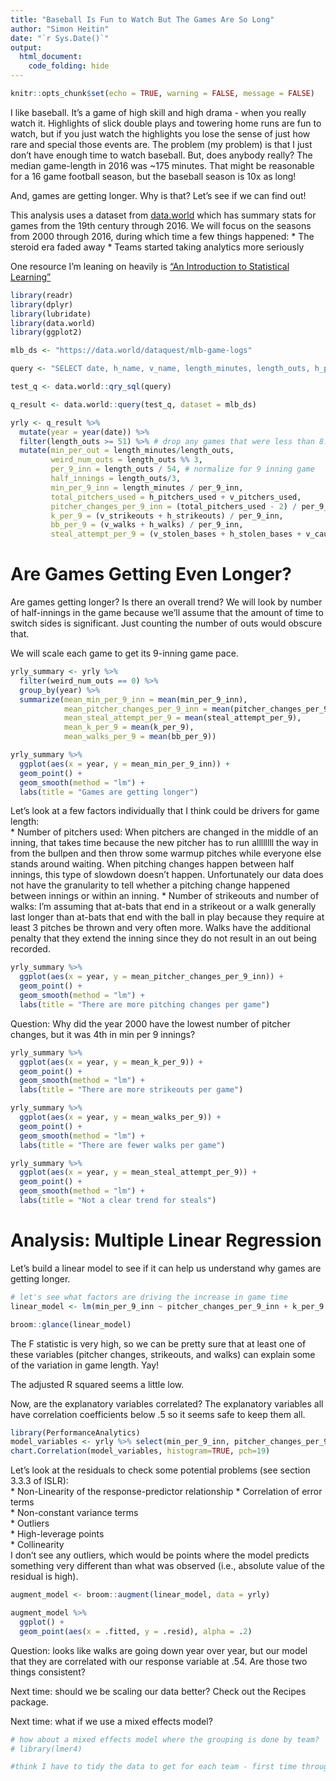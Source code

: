 ```yaml
---
title: "Baseball Is Fun to Watch But The Games Are So Long"
author: "Simon Heitin"
date: "`r Sys.Date()`"
output: 
  html_document:
    code_folding: hide
---
```


```r
knitr::opts_chunk$set(echo = TRUE, warning = FALSE, message = FALSE)
```

I like baseball. It's a game of high skill and high drama - when you really watch it. Highlights of slick double plays and towering home runs are fun to watch, but if you just watch the highlights you lose the sense of just how rare and special those events are. The problem (my problem) is that I just don't have enough time to watch baseball. But, does anybody really? The median game-length in 2016 was ~175 minutes. That might be reasonable for a 16 game football season, but the baseball season is 10x as long! 

And, games are getting longer. Why is that? Let's see if we can find out! 

This analysis uses a dataset from [data.world](https://data.world/dataquest/mlb-game-logs) which has summary stats for games from the 19th century through 2016. We will focus on the seasons from 2000 through 2016, during which time a few things happened:
* The steroid era faded away
* Teams started taking analytics more seriously 

One resource I'm leaning on heavily is ["An Introduction to Statistical Learning"](https://www-bcf.usc.edu/~gareth/ISL/ISLR%20First%20Printing.pdf)

```r
library(readr)
library(dplyr)
library(lubridate)
library(data.world)
library(ggplot2)

mlb_ds <- "https://data.world/dataquest/mlb-game-logs"

query <- "SELECT date, h_name, v_name, length_minutes, length_outs, h_pitchers_used, v_pitchers_used, h_league, v_league, v_walks, h_walks, v_strikeouts, h_strikeouts, v_stolen_bases, h_stolen_bases, v_caught_stealing, h_caught_stealing from game_logs where date > '2000-01-01'"

test_q <- data.world::qry_sql(query)

q_result <- data.world::query(test_q, dataset = mlb_ds) 

yrly <- q_result %>%
  mutate(year = year(date)) %>%
  filter(length_outs >= 51) %>% # drop any games that were less than 8.5 innings
  mutate(min_per_out = length_minutes/length_outs,
         weird_num_outs = length_outs %% 3,
         per_9_inn = length_outs / 54, # normalize for 9 inning game 
         half_innings = length_outs/3,
         min_per_9_inn = length_minutes / per_9_inn,
         total_pitchers_used = h_pitchers_used + v_pitchers_used,
         pitcher_changes_per_9_inn = (total_pitchers_used - 2) / per_9_inn,
         k_per_9 = (v_strikeouts + h_strikeouts) / per_9_inn,
         bb_per_9 = (v_walks + h_walks) / per_9_inn,
         steal_attempt_per_9 = (v_stolen_bases + h_stolen_bases + v_caught_stealing + h_caught_stealing) / per_9_inn) # normalize for number of half innings
```

# Are Games Getting Even Longer?

Are games getting longer? Is there an overall trend? 
We will look by number of half-innings in the game because we'll assume that the amount of time to switch sides is significant. Just counting the number of outs would obscure that.

We will scale each game to get its 9-inning game pace. 

```r
yrly_summary <- yrly %>%
  filter(weird_num_outs == 0) %>%
  group_by(year) %>%
  summarize(mean_min_per_9_inn = mean(min_per_9_inn),
            mean_pitcher_changes_per_9_inn = mean(pitcher_changes_per_9_inn),
            mean_steal_attempt_per_9 = mean(steal_attempt_per_9),
            mean_k_per_9 = mean(k_per_9),
            mean_walks_per_9 = mean(bb_per_9)) 

yrly_summary %>%
  ggplot(aes(x = year, y = mean_min_per_9_inn)) +
  geom_point() +
  geom_smooth(method = "lm") + 
  labs(title = "Games are getting longer")
```

Let's look at a few factors individually that I think could be drivers for game length:  
* Number of pitchers used: When pitchers are changed in the middle of an inning, that takes time because the new pitcher has to run allllllll the way in from the bullpen and then throw some warmup pitches while everyone else stands around waiting. When pitching changes happen between half innings, this type of slowdown doesn't happen. Unfortunately our data does not have the granularity to tell whether a pitching change happened between innings or within an inning. 
* Number of strikeouts and number of walks: I'm assuming that at-bats that end in a strikeout or a walk generally last longer than at-bats that end with the ball in play because they require at least 3 pitches be thrown and very often more. Walks have the additional penalty that they extend the inning since they do not result in an out being recorded.


```r
yrly_summary %>%
  ggplot(aes(x = year, y = mean_pitcher_changes_per_9_inn)) +
  geom_point() +
  geom_smooth(method = "lm") +
  labs(title = "There are more pitching changes per game")
```

Question: 
Why did the year 2000 have the lowest number of pitcher changes, but it was 4th in min per 9 innings?

```r
yrly_summary %>%
  ggplot(aes(x = year, y = mean_k_per_9)) +
  geom_point() +
  geom_smooth(method = "lm") +
  labs(title = "There are more strikeouts per game")
```

```r
yrly_summary %>%
  ggplot(aes(x = year, y = mean_walks_per_9)) +
  geom_point() +
  geom_smooth(method = "lm") +
  labs(title = "There are fewer walks per game")
```

```r
yrly_summary %>%
  ggplot(aes(x = year, y = mean_steal_attempt_per_9)) +
  geom_point() +
  geom_smooth(method = "lm") +
  labs(title = "Not a clear trend for steals")
```

# Analysis: Multiple Linear Regression
Let's build a linear model to see if it can help us understand why games are getting longer.
```r
# let's see what factors are driving the increase in game time
linear_model <- lm(min_per_9_inn ~ pitcher_changes_per_9_inn + k_per_9 + bb_per_9, data = yrly)

broom::glance(linear_model)
```
The F statistic is very high, so we can be pretty sure that at least one of these variables (pitcher changes, strikeouts, and walks) can explain some of the variation in game length. Yay!

The adjusted R squared seems a little low.

Now, are the explanatory variables correlated?
The explanatory variables all have correlation coefficients below .5 so it seems safe to keep them all.
```r
library(PerformanceAnalytics)
model_variables <- yrly %>% select(min_per_9_inn, pitcher_changes_per_9_inn, k_per_9, bb_per_9)
chart.Correlation(model_variables, histogram=TRUE, pch=19)
```

Let's look at the residuals to check some potential problems (see section 3.3.3 of ISLR):  
* Non-Linearity of the response-predictor relationship
* Correlation of error terms  
* Non-constant variance terms  
* Outliers  
* High-leverage points  
* Collinearity  
I don't see any outliers, which would be points where the model predicts something very different than what was observed (i.e., absolute value of the residual is high).
```r
augment_model <- broom::augment(linear_model, data = yrly)

augment_model %>%
  ggplot() +
  geom_point(aes(x = .fitted, y = .resid), alpha = .2)

```


Question:
looks like walks are going down year over year, but our model that they are correlated with our response variable at .54. Are those two things consistent?

Next time:
should we be scaling our data better? Check out the Recipes package.


Next time: what if we use a mixed effects model? 
```r
# how about a mixed effects model where the grouping is done by team?
# library(lmer4)

#think I have to tidy the data to get for each team - first time through let's have be the team be the one on offense. Later, we might want to look at which team is on defense too.
```

